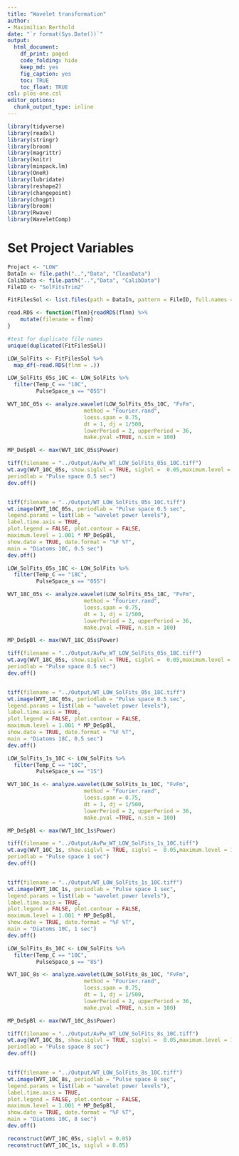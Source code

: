 ```yaml
---
title: "Wavelet transformation"
author:
- Maximilian Berthold
date: "`r format(Sys.Date())`"
output:
  html_document:
    df_print: paged
    code_folding: hide
    keep_md: yes
    fig_caption: yes
    toc: TRUE
    toc_float: TRUE   
csl: plos-one.csl
editor_options: 
  chunk_output_type: inline
---
```




```r

library(tidyverse)
library(readxl)
library(stringr)
library(broom)
library(magrittr)
library(knitr)
library(minpack.lm)
library(OneR)
library(lubridate)
library(reshape2)
library(changepoint)
library(chngpt)
library(broom)
library(Rwave)
library(WaveletComp)


```

# Set Project Variables
```r
Project <- "LOW"
DataIn <- file.path("..","Data", "CleanData")
CalibData <- file.path("..","Data", "CalibData")
FileID <- "SolFitsTrim2"

```


```r

FitFilesSol <- list.files(path = DataIn, pattern = FileID, full.names = TRUE)

read.RDS <- function(flnm){readRDS(flnm) %>%
    mutate(filename = flnm)
}

#test for duplicate file names
unique(duplicated(FitFilesSol))

LOW_SolFits <- FitFilesSol %>%
  map_df(~read.RDS(flnm = .))


```

```r

LOW_SolFits_05s_10C <- LOW_SolFits %>%
  filter(Temp_C == "10C",
         PulseSpace_s == "05S")

WVT_10C_05s <- analyze.wavelet(LOW_SolFits_05s_10C, "FvFm",
                        method = "Fourier.rand",
                        loess.span = 0.75, 
                        dt = 1, dj = 1/500,
                        lowerPeriod = 2, upperPeriod = 36,
                        make.pval =TRUE, n.sim = 100)

MP_DeSpBl <- max(WVT_10C_05s$Power)

tiff(filename = "../Output/AvPw_WT_LOW_SolFits_05s_10C.tiff")
wt.avg(WVT_10C_05s, show.siglvl = TRUE, siglvl =  0.05,maximum.level = 1, 
periodlab = "Pulse space 0.5 sec")
dev.off()


tiff(filename = "../Output/WT_LOW_SolFits_05s_10C.tiff")
wt.image(WVT_10C_05s, periodlab = "Pulse space 0.5 sec",
legend.params = list(lab = "wavelet power levels"),
label.time.axis = TRUE,
plot.legend = FALSE, plot.contour = FALSE,
maximum.level = 1.001 * MP_DeSpBl,
show.date = TRUE, date.format = "%F %T",
main = "Diatoms 10C, 0.5 sec")
dev.off()

```


```r

LOW_SolFits_05s_18C <- LOW_SolFits %>%
  filter(Temp_C == "18C",
         PulseSpace_s == "05S")

WVT_18C_05s <- analyze.wavelet(LOW_SolFits_05s_18C, "FvFm",
                        method = "Fourier.rand",
                        loess.span = 0.75, 
                        dt = 1, dj = 1/500,
                        lowerPeriod = 2, upperPeriod = 36,
                        make.pval =TRUE, n.sim = 100)

MP_DeSpBl <- max(WVT_18C_05s$Power)

tiff(filename = "../Output/AvPw_WT_LOW_SolFits_05s_18C.tiff")
wt.avg(WVT_18C_05s, show.siglvl = TRUE, siglvl =  0.05,maximum.level = 1, 
periodlab = "Pulse space 0.5 sec")
dev.off()


tiff(filename = "../Output/WT_LOW_SolFits_05s_18C.tiff")
wt.image(WVT_18C_05s, periodlab = "Pulse space 0.5 sec",
legend.params = list(lab = "wavelet power levels"),
label.time.axis = TRUE,
plot.legend = FALSE, plot.contour = FALSE,
maximum.level = 1.001 * MP_DeSpBl,
show.date = TRUE, date.format = "%F %T",
main = "Diatoms 18C, 0.5 sec")
dev.off()

```


```r

LOW_SolFits_1s_10C <- LOW_SolFits %>%
  filter(Temp_C == "10C",
         PulseSpace_s == "1S")

WVT_10C_1s <- analyze.wavelet(LOW_SolFits_1s_10C, "FvFm",
                        method = "Fourier.rand",
                        loess.span = 0.75, 
                        dt = 1, dj = 1/500,
                        lowerPeriod = 2, upperPeriod = 36,
                        make.pval =TRUE, n.sim = 100)

MP_DeSpBl <- max(WVT_10C_1s$Power)

tiff(filename = "../Output/AvPw_WT_LOW_SolFits_1s_10C.tiff")
wt.avg(WVT_10C_1s, show.siglvl = TRUE, siglvl =  0.05,maximum.level = 1, 
periodlab = "Pulse space 1 sec")
dev.off()


tiff(filename = "../Output/WT_LOW_SolFits_1s_10C.tiff")
wt.image(WVT_10C_1s, periodlab = "Pulse space 1 sec",
legend.params = list(lab = "wavelet power levels"),
label.time.axis = TRUE,
plot.legend = FALSE, plot.contour = FALSE,
maximum.level = 1.001 * MP_DeSpBl,
show.date = TRUE, date.format = "%F %T",
main = "Diatoms 10C, 1 sec")
dev.off()

```


```r

LOW_SolFits_8s_10C <- LOW_SolFits %>%
  filter(Temp_C == "10C",
         PulseSpace_s == "8S")

WVT_10C_8s <- analyze.wavelet(LOW_SolFits_8s_10C, "FvFm",
                        method = "Fourier.rand",
                        loess.span = 0.75, 
                        dt = 1, dj = 1/500,
                        lowerPeriod = 2, upperPeriod = 36,
                        make.pval =TRUE, n.sim = 100)

MP_DeSpBl <- max(WVT_10C_8s$Power)

tiff(filename = "../Output/AvPw_WT_LOW_SolFits_8s_10C.tiff")
wt.avg(WVT_10C_8s, show.siglvl = TRUE, siglvl =  0.05,maximum.level = 1, 
periodlab = "Pulse space 8 sec")
dev.off()


tiff(filename = "../Output/WT_LOW_SolFits_8s_10C.tiff")
wt.image(WVT_10C_8s, periodlab = "Pulse space 8 sec",
legend.params = list(lab = "wavelet power levels"),
label.time.axis = TRUE,
plot.legend = FALSE, plot.contour = FALSE,
maximum.level = 1.001 * MP_DeSpBl,
show.date = TRUE, date.format = "%F %T",
main = "Diatoms 10C, 8 sec")
dev.off()

```


```r

reconstruct(WVT_10C_05s, siglvl = 0.05)
reconstruct(WVT_10C_1s, siglvl = 0.05)

```

